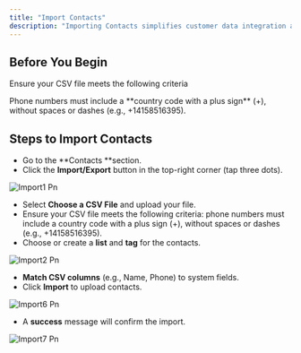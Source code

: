 ```yaml
---
title: "Import Contacts"
description: "Importing Contacts simplifies customer data integration and enables efficient management. Use a CSV file to seamlessly upload contacts, organize them with lists and tags, and streamline communication for better results."
---
```


## **Before You Begin**

Ensure your CSV file meets the following criteria

<Warning>
  Phone numbers must include a **country code with a plus sign** (+), without spaces or dashes (e.g., +14158516395).
</Warning>

## **Steps to Import Contacts**

- Go to the **Contacts **section.
- Click the **Import/Export**  button in the top-right corner (tap three dots).

![Import1 Pn](/images/import1.png)

- Select **Choose a CSV File** and upload your file.
- Ensure your CSV file meets the following criteria: phone numbers must include a country code with a plus sign (+), without spaces or dashes (e.g., +14158516395).
- Choose or create a **list** and **tag** for the contacts.

![Import2 Pn](/images/import2.png)

- **Match CSV columns** (e.g., Name, Phone) to system fields.
- Click **Import** to upload contacts.

![Import6 Pn](/images/import6.png)

- A **success** message will confirm the import.

![Import7 Pn](/images/import7.png)